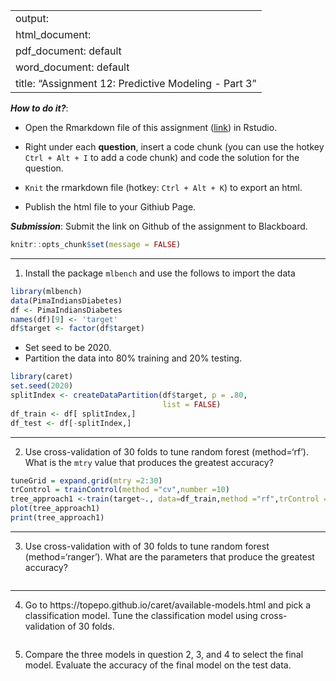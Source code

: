 
---
output: 
  html_document:
  pdf_document: default
  word_document: default
title: "Assignment 12: Predictive Modeling - Part 3"
---

***How to do it?***: 

- Open the Rmarkdown file of this assignment ([link](fa2020_assignment12.Rmd)) in Rstudio. 

- Right under each **question**, insert  a code chunk (you can use the hotkey `Ctrl + Alt + I` to add a code chunk) and code the solution for the question. 

- `Knit` the rmarkdown file (hotkey: `Ctrl + Alt + K`) to export an html.  

-  Publish the html file to your Githiub Page. 

***Submission***: Submit the link on Github of the assignment to Blackboard.

```r
knitr::opts_chunk$set(message = FALSE)
```


-------

1. Install the package `mlbench` and use the follows to import the data

```r
library(mlbench)
data(PimaIndiansDiabetes)
df <- PimaIndiansDiabetes
names(df)[9] <- 'target'
df$target <- factor(df$target)
```

- Set seed to be 2020. 
- Partition the data into 80% training and 20% testing.  
```r
library(caret)
set.seed(2020)
splitIndex <- createDataPartition(df$target, p = .80, 
                                  list = FALSE)
df_train <- df[ splitIndex,]
df_test <- df[-splitIndex,]
```

-------

2. Use cross-validation of 30 folds to tune random forest (method='rf').  What is the `mtry` value that produces the greatest accuracy?
```r
tuneGrid = expand.grid(mtry =2:30)
trControl = trainControl(method ="cv",number =10)
tree_approach1 <-train(target~., data=df_train,method ="rf",trControl =trControl,tuneGrid = tuneGrid) 
plot(tree_approach1)
print(tree_approach1)
```
 
-------

3. Use cross-validation with of 30 folds to tune random forest (method='ranger').  What are the parameters that produce the greatest accuracy?
```r

```

-------

4. Go to https://topepo.github.io/caret/available-models.html and pick a classification model.  Tune the classification model using cross-validation of 30 folds. 
```r

```

5. Compare the three models in question 2, 3, and 4 to select the final model.  Evaluate the accuracy of the final model on the test data. 
